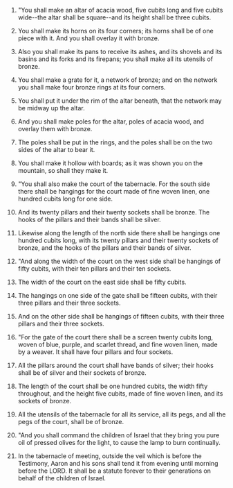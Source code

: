 
1. "You shall make an altar of acacia wood, five cubits long and five cubits wide--the altar shall be square--and its height shall be three cubits.

2. You shall make its horns on its four corners; its horns shall be of one piece with it. And you shall overlay it with bronze.

3. Also you shall make its pans to receive its ashes, and its shovels and its basins and its forks and its firepans; you shall make all its utensils of bronze.

4. You shall make a grate for it, a network of bronze; and on the network you shall make four bronze rings at its four corners.

5. You shall put it under the rim of the altar beneath, that the network may be midway up the altar.

6. And you shall make poles for the altar, poles of acacia wood, and overlay them with bronze.

7. The poles shall be put in the rings, and the poles shall be on the two sides of the altar to bear it.

8. You shall make it hollow with boards; as it was shown you on the mountain, so shall they make it.

9. "You shall also make the court of the tabernacle. For the south side there shall be hangings for the court made of fine woven linen, one hundred cubits long for one side.

10. And its twenty pillars and their twenty sockets shall be bronze. The hooks of the pillars and their bands shall be silver.

11. Likewise along the length of the north side there shall be hangings one hundred cubits long, with its twenty pillars and their twenty sockets of bronze, and the hooks of the pillars and their bands of silver.

12. "And along the width of the court on the west side shall be hangings of fifty cubits, with their ten pillars and their ten sockets.

13. The width of the court on the east side shall be fifty cubits.

14. The hangings on one side of the gate shall be fifteen cubits, with their three pillars and their three sockets.

15. And on the other side shall be hangings of fifteen cubits, with their three pillars and their three sockets.

16. "For the gate of the court there shall be a screen twenty cubits long, woven of blue, purple, and scarlet thread, and fine woven linen, made by a weaver. It shall have four pillars and four sockets.

17. All the pillars around the court shall have bands of silver; their hooks shall be of silver and their sockets of bronze.

18. The length of the court shall be one hundred cubits, the width fifty throughout, and the height five cubits, made of fine woven linen, and its sockets of bronze.

19. All the utensils of the tabernacle for all its service, all its pegs, and all the pegs of the court, shall be of bronze.

20. "And you shall command the children of Israel that they bring you pure oil of pressed olives for the light, to cause the lamp to burn continually.

21. In the tabernacle of meeting, outside the veil which is before the Testimony, Aaron and his sons shall tend it from evening until morning before the LORD. It shall be a statute forever to their generations on behalf of the children of Israel.


